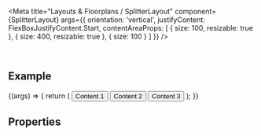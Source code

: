 
<Meta
  title="Layouts & Floorplans / SplitterLayout"
  component={SplitterLayout}
  args={{
    orientation: 'vertical',
    justifyContent: FlexBoxJustifyContent.Start,
    contentAreaProps: [
      {
        size: 100,
        resizable: true
      },
      {
        size: 400,
        resizable: true
      },
      {
        size: 100
      }
    ]
  }}
/>

<DocsHeader />

<br />

## Example

<Canvas>
  <Story name="Default">
    {(args) => {
      return (
        <SplitterLayout {...args} width={'100%'} height={'50vh'}>
          <Button style={{ width: '100%' }}>Content 1</Button>
          <Button style={{ width: '100%' }}>Content 2</Button>
          <Button style={{ width: '100%' }}>Content 3</Button>
        </SplitterLayout>
      );
    }}
  </Story>
</Canvas>

## Properties

<ArgsTable story="." />

